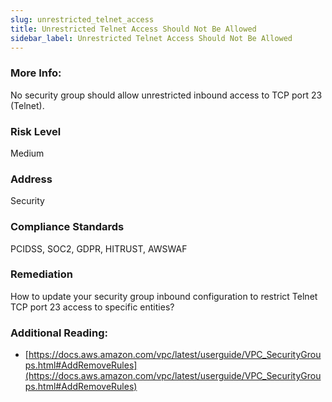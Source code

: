 ```yaml
---
slug: unrestricted_telnet_access
title: Unrestricted Telnet Access Should Not Be Allowed
sidebar_label: Unrestricted Telnet Access Should Not Be Allowed
---
```


### More Info:

No security group should allow unrestricted inbound access to TCP port 23 (Telnet).

### Risk Level

Medium

### Address

Security

### Compliance Standards

PCIDSS, SOC2, GDPR, HITRUST, AWSWAF

### Remediation

How to update your security group inbound configuration to restrict Telnet TCP port 23 access to specific entities?

### Additional Reading:

- [https://docs.aws.amazon.com/vpc/latest/userguide/VPC_SecurityGroups.html#AddRemoveRules](https://docs.aws.amazon.com/vpc/latest/userguide/VPC_SecurityGroups.html#AddRemoveRules) 

